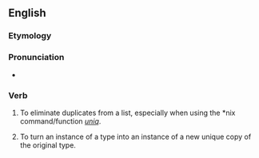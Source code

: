==English==

===Etymology===
{{suffix|unique|ify}}

===Pronunciation===
*{{audio|en-uk-uniquify.ogg|Audio (UK)}}

===Verb===
{{en-verb|uniquifies|uniquifying|uniquified}}

# {{context|rare|slang|computing|lang=en}} To eliminate duplicates from a list, especially when using the *nix command/function ''[[w:uniq|uniq]]''.
# {{context|rare|slang|computing|lang=en}} To turn an instance of a type into an instance of a new unique copy of the original type.